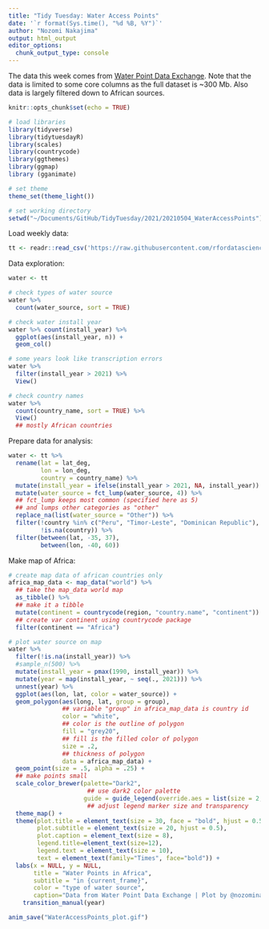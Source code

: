 ```yaml
---
title: "Tidy Tuesday: Water Access Points"
date: '`r format(Sys.time(), "%d %B, %Y")`'
author: "Nozomi Nakajima"
output: html_output
editor_options: 
  chunk_output_type: console
---
```


The data this week comes from [Water Point Data Exchange](https://data.waterpointdata.org/dataset/Water-Point-Data-Exchange-WPDx-Basic-/jfkt-jmqa). Note that the data is limited to some core columns as the full dataset is ~300 Mb. Also data is largely filtered down to African sources.

```r

knitr::opts_chunk$set(echo = TRUE)

# load libraries
library(tidyverse)
library(tidytuesdayR)
library(scales)
library(countrycode)
library(ggthemes)
library(ggmap)
library (gganimate)

# set theme
theme_set(theme_light())

# set working directory
setwd("~/Documents/GitHub/TidyTuesday/2021/20210504_WaterAccessPoints")

```


Load weekly data:

```r
tt <- readr::read_csv('https://raw.githubusercontent.com/rfordatascience/tidytuesday/master/data/2021/2021-05-04/water.csv')

```

Data exploration:

```r
water <- tt

# check types of water source
water %>% 
  count(water_source, sort = TRUE)

# check water install year
water %>% count(install_year) %>%
  ggplot(aes(install_year, n)) +
  geom_col()

# some years look like transcription errors
water %>% 
  filter(install_year > 2021) %>%
  View()

# check country names
water %>%
  count(country_name, sort = TRUE) %>%
  View()
  ## mostly African countries

```


Prepare data for analysis:

```r

water <- tt %>% 
  rename(lat = lat_deg,
         lon = lon_deg,
         country = country_name) %>%
  mutate(install_year = ifelse(install_year > 2021, NA, install_year)) %>%
  mutate(water_source = fct_lump(water_source, 4)) %>%
  ## fct_lump keeps most common (specified here as 5) 
  ## and lumps other categories as "other"
  replace_na(list(water_source = "Other")) %>% 
  filter(!country %in% c("Peru", "Timor-Leste", "Dominican Republic"), 
         !is.na(country)) %>%
  filter(between(lat, -35, 37),
         between(lon, -40, 60))

```

Make map of Africa:


```r

# create map data of african countries only
africa_map_data <- map_data("world") %>% 
  ## take the map_data world map
  as_tibble() %>%
  ## make it a tibble
  mutate(continent = countrycode(region, "country.name", "continent")) %>%
  ## create var continent using countrycode package
  filter(continent == "Africa")

# plot water source on map
water %>%
  filter(!is.na(install_year)) %>%
  #sample_n(500) %>%
  mutate(install_year = pmax(1990, install_year)) %>%
  mutate(year = map(install_year, ~ seq(., 2021))) %>%
  unnest(year) %>%
  ggplot(aes(lon, lat, color = water_source)) +
  geom_polygon(aes(long, lat, group = group), 
               ## variable "group" in africa_map_data is country id
               color = "white",
               ## color is the outline of polygon
               fill = "grey20",
               ## fill is the filled color of polygon
               size = .2,
               ## thickness of polygon
               data = africa_map_data) +
  geom_point(size = .5, alpha = .25) + 
  ## make points small
  scale_color_brewer(palette="Dark2", 
                      ## use dark2 color palette
                     guide = guide_legend(override.aes = list(size = 2, alpha = 1))) +
                      ## adjust legend marker size and transparency
  theme_map() +
  theme(plot.title = element_text(size = 30, face = "bold", hjust = 0.5),
        plot.subtitle = element_text(size = 20, hjust = 0.5),
        plot.caption = element_text(size = 8),
        legend.title=element_text(size=12),
        legend.text = element_text(size = 10),
        text = element_text(family="Times", face="bold")) +
  labs(x = NULL, y = NULL,
       title = "Water Points in Africa", 
       subtitle = "in {current_frame}",
       color = "type of water source",
       caption="Data from Water Point Data Exchange | Plot by @nozominaka for #TidyTuesday") +
    transition_manual(year)

anim_save("WaterAccessPoints_plot.gif")  
```


